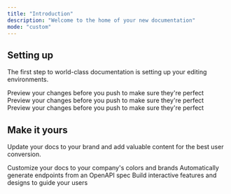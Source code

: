 ```yaml
---
title: "Introduction"
description: "Welcome to the home of your new documentation"
mode: "custom"
---
```


<div style={{ maxWidth: "86rem", margin: "0 auto", paddingTop: "4rem" }}>

## Setting up

The first step to world-class documentation is setting up your editing environments.

<CardGroup cols={3}>
  <Card title="SDKs" icon="layer-plus" href="https://mintlify.com/docs/quickstart">
    Preview your changes before you push to make sure they're perfect
  </Card>
  <Card title="UIKits" icon="palette" href="https://mintlify.com/docs/development">
    Preview your changes before you push to make sure they're perfect
  </Card>
  <Card title="API References" icon="code" href="https://mintlify.com/docs/development">
    Preview your changes before you push to make sure they're perfect
  </Card>
</CardGroup>

## Make it yours

Update your docs to your brand and add valuable content for the best user conversion.

<CardGroup cols={3}>
  <Card title="Social+ Portal" icon="palette" href="https://mintlify.com/docs/settings/global">
    Customize your docs to your company's colors and brands
  </Card>
  <Card title="Social+ Console" icon="code" href="https://mintlify.com/docs/api-playground/openapi">
    Automatically generate endpoints from an OpenAPI spec
  </Card>
  <Card title="Social+ Dashboard" icon="screwdriver-wrench" href="https://mintlify.com/docs/content/components/accordions">
    Build interactive features and designs to guide your users
  </Card>
</CardGroup>

</div>